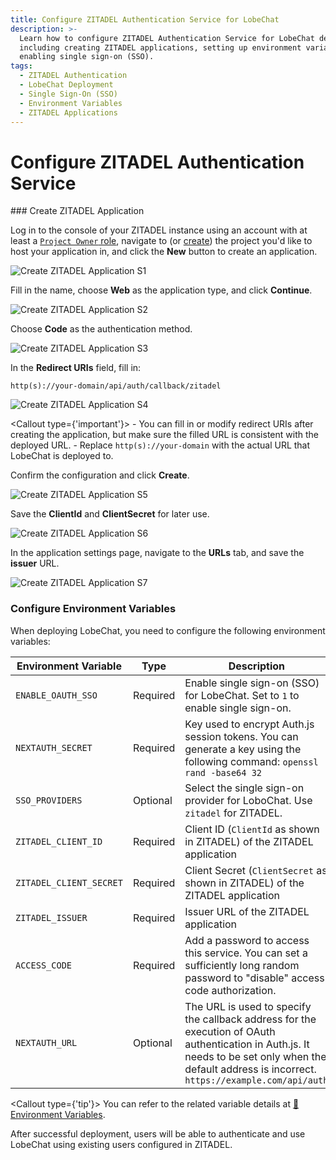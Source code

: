 ```yaml
---
title: Configure ZITADEL Authentication Service for LobeChat
description: >-
  Learn how to configure ZITADEL Authentication Service for LobeChat deployment,
  including creating ZITADEL applications, setting up environment variables, and
  enabling single sign-on (SSO).
tags:
  - ZITADEL Authentication
  - LobeChat Deployment
  - Single Sign-On (SSO)
  - Environment Variables
  - ZITADEL Applications
---
```


# Configure ZITADEL Authentication Service

<Steps>
  ### Create ZITADEL Application

  Log in to the console of your ZITADEL instance using an account with at least a [`Project Owner` role](https://zitadel.com/docs/guides/manage/console/managers#roles), navigate to (or [create](https://zitadel.com/docs/guides/manage/console/projects#create-a-project)) the project you'd like to host your application in, and click the **New** button to create an application.

  <Image alt="Create ZITADEL Application S1" inStep src="https://github.com/lobehub/lobe-chat/assets/8692892/b05473ad-04a6-4ebc-9810-116c778d4448" />

  Fill in the name, choose **Web** as the application type, and click **Continue**.

  <Image alt="Create ZITADEL Application S2" inStep src="https://github.com/lobehub/lobe-chat/assets/8692892/5a0e6c58-9e6f-4ffb-8af2-32e48cfb45b0" />

  Choose **Code** as the authentication method.

  <Image alt="Create ZITADEL Application S3" inStep src="https://github.com/lobehub/lobe-chat/assets/8692892/14ecaa12-74a1-4e2f-b171-9d9ac09d3d63" />

  In the **Redirect URIs** field, fill in:

  ```
  http(s)://your-domain/api/auth/callback/zitadel
  ```

  <Image alt="Create ZITADEL Application S4" inStep src="https://github.com/lobehub/lobe-chat/assets/8692892/4ff3c3a0-9ca0-45ff-8f3a-219f4445098b" />

  <Callout type={'important'}>
    - You can fill in or modify redirect URIs after creating the application, but make sure the filled
      URL is consistent with the deployed URL. - Replace `http(s)://your-domain` with the actual URL
      that LobeChat is deployed to.
 
</Callout>

  Confirm the configuration and click **Create**.

  <Image alt="Create ZITADEL Application S5" inStep src="https://github.com/lobehub/lobe-chat/assets/8692892/bee24764-aa42-47d9-ad43-bcb8e7b35bc3" />

  Save the **ClientId** and **ClientSecret** for later use.

  <Image alt="Create ZITADEL Application S6" inStep src="https://github.com/lobehub/lobe-chat/assets/8692892/407b4eed-7f21-4aa6-b68f-9bae2faf09d0" />

  In the application settings page, navigate to the **URLs** tab, and save the **issuer** URL.

  <Image alt="Create ZITADEL Application S7" inStep src="https://github.com/lobehub/lobe-chat/assets/8692892/d12a2661-7b98-484f-8f3d-07e84d42ae08" />

  ### Configure Environment Variables

  When deploying LobeChat, you need to configure the following environment variables:

  | Environment Variable    | Type     | Description                                                                                                                                                                                         |
  | ----------------------- | -------- | --------------------------------------------------------------------------------------------------------------------------------------------------------------------------------------------------- |
  | `ENABLE_OAUTH_SSO`      | Required | Enable single sign-on (SSO) for LobeChat. Set to `1` to enable single sign-on.                                                                                                                      |
  | `NEXTAUTH_SECRET`       | Required | Key used to encrypt Auth.js session tokens. You can generate a key using the following command: `openssl rand -base64 32`                                                                           |
  | `SSO_PROVIDERS`         | Optional | Select the single sign-on provider for LoboChat. Use `zitadel` for ZITADEL.                                                                                                                         |
  | `ZITADEL_CLIENT_ID`     | Required | Client ID (`ClientId` as shown in ZITADEL) of the ZITADEL application                                                                                                                               |
  | `ZITADEL_CLIENT_SECRET` | Required | Client Secret (`ClientSecret` as shown in ZITADEL) of the ZITADEL application                                                                                                                       |
  | `ZITADEL_ISSUER`        | Required | Issuer URL of the ZITADEL application                                                                                                                                                               |
  | `ACCESS_CODE`           | Required | Add a password to access this service. You can set a sufficiently long random password to "disable" access code authorization.                                                                      |
  | `NEXTAUTH_URL`          | Optional | The URL is used to specify the callback address for the execution of OAuth authentication in Auth.js. It needs to be set only when the default address is incorrect. `https://example.com/api/auth` |

  <Callout type={'tip'}>
    You can refer to the related variable details at [📘Environment Variables](/docs/self-hosting/environment-variables/auth#zitadel).
 
</Callout>
</Steps>

<Callout>
  After successful deployment, users will be able to authenticate and use LobeChat using existing
  users configured in ZITADEL.
</Callout>
